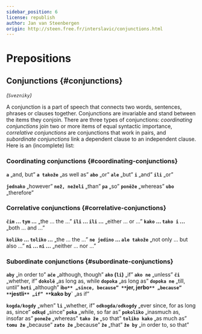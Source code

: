 ```yaml
---
sidebar_position: 6
license: republish
author: Jan van Steenbergen
origin: http://steen.free.fr/interslavic/conjunctions.html
---
```


# Prepositions

## Conjunctions \{#conjunctions}

_(`Svezniky`)_

A conjunction is a part of speech that connects two words, sentences, phrases or clauses together. Conjunctions are invariable and stand between the items they conjoin. There are three types of conjunctions: _coordinating conjunctions_ join two or more items of equal syntactic importance, _correlative conjunctions_ are conjunctions that work in pairs, and _subordinate conjunctions_ link a dependent clause to an independent clause. Here is an (incomplete) list:

### Coordinating conjunctions \{#coordinating-conjunctions}

**`a`** „and, but”
**`a takože`** „as well as”
**`abo`** „or”
**`ale`** „but”
**`i`** „and”
**`ili`** „or”

**`jednako`** „however”
**`než, neželi`** „than”
**`pa`** „so”
**`poněže`** „whereas”
**`ubo`** „therefore”

### Correlative conjunctions \{#correlative-conjunctions}

**`čim` ... `tym` ...** „the ... the ...”
**`ili` ... `ili` ...** „either ... or ...”
**`kako` ... `tako i` ...** „both ... and ...”

**`koliko` ... `toliko` ...** „the ... the ...”
**`ne jedino` ... `ale takože`** „not only ... but also ...”
**`ni` ... `ni` ...** „neither ... nor ...”

### Subordinate conjunctions \{#subordinate-conjunctions}

**`aby`** „in order to”
**`ače`** „although, though”
**`ako` (`li`)** „if”
**`ako ne`** „unless”
**`či`** „whether, if”
**`dokolě`** „as long as, while
**`dopoka`** „as long as”
**`dopoka ne`** „till, until”
**`hoti`** „although”
**i`bo** „since, because”
**`jer, jerbo`** „because”
**`jestli`** „if”
**`kako by`** „as if”

**`kogda/kogdy`** „when”
**`li`** „whether, if”
**`odkogda/odkogdy`** „ever since, for as long as, since”
**`odkųd`** „since”
**`poka`** „while, so far as”
**`pokoliko`** „inasmuch as, insofar as” **`poneže`** „whereas”
**`tako že`** „so that”
**`toliko kako`** „as much as”
**`tomu že`** „because”
**`zato že`** „because”
**`že`** „that”
**`že by`** „in order to, so that”
